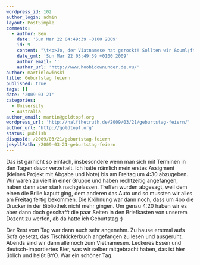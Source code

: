 ```yaml
---
wordpress_id: 102
author_login: admin
layout: PostSimple
comments:
  - author: Ben
    date: 'Sun Mar 22 04:49:39 +0100 2009'
    id: 9
    content: "\t<p>Jo, der Viatnamese hat gerockt! Sollten wir &ouml;fters mal machen.</p>\n\n\t<p>Cheers,<br />\nBen</p>\n\n"
    date_gmt: 'Sun Mar 22 03:49:39 +0100 2009'
    author_email: ''
    author_url: 'http://www.hoobidownunder.de.vu/'
author: martinlowinski
title: Geburtstag feiern
published: true
tags: []
date: '2009-03-21'
categories:
  - University
  - Australia
author_email: martin@goldtopf.org
wordpress_url: 'http://halfthetruth.de/2009/03/21/geburtstag-feiern/'
author_url: 'http://goldtopf.org'
status: publish
disqusId: /2009/03/21/geburtstag-feiern
jekyllPath: /2009-03-21-geburtstag-feiern
---
```


Das ist garnicht so einfach, insbesondere wenn man sich mit Terminen in den Tagen davor verzettelt. Ich hatte n&auml;mlich mein erstes Assigment (kleines Projekt mit Abgabe und Note) bis am Freitag um 4:30 abzugeben. Wir waren zu viert in einer Gruppe und haben rechtzeitig angefangen, haben dann aber stark nachgelassen. Treffen wurden abgesagt, weil dem einen die Brille kaputt ging, dem anderen das Auto und so mussten wir alles am Freitag fertig bekommen. Die Kr&ouml;hnung war dann noch, dass um 4oo die Drucker in der Bibliothek nicht mehr gingen. Um genau 4:20 haben wir es aber dann doch geschafft die paar Seiten in den Briefkasten von unserem Dozent zu werfen, ab da hatte ich Geburtstag :)

Der Rest vom Tag war dann auch sehr angenehm. Zu hause erstmal aufs Sofa gesetzt, das Tischkickerbuch angefangen zu lesen und ausgeruht. Abends sind wir dann alle noch zum Vietnamesen. Leckeres Essen und deutsch-importiertes Bier, was wir selber mitgebracht haben, das ist hier &uuml;blich und hei&szlig;t BYO. War ein sch&ouml;ner Tag.
